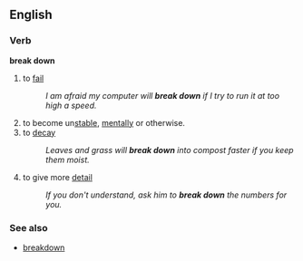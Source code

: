 ==English==

===Verb===
'''break down'''
#to [[fail]]
#:''I am afraid my computer will '''break down''' if I try to run it at too high a speed.''
#to become un[[stable]], [[mentally]] or otherwise.
#to [[decay]]
#:''Leaves and grass will '''break down''' into compost faster if you keep them moist.''
#to give more [[detail]]
#:''If you don't understand, ask him to '''break down''' the numbers for you.''

===See also===
*[[breakdown]]